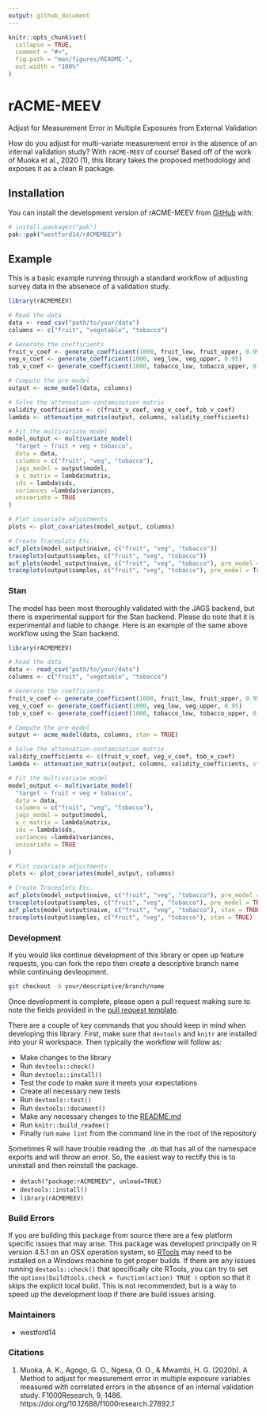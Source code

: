 ```yaml
---
output: github_document
---
```


<!-- README.md is generated from README.Rmd. Please edit that file -->

```r
knitr::opts_chunk$set(
  collapse = TRUE,
  comment = "#>",
  fig.path = "man/figures/README-",
  out.width = "100%"
)
```

# rACME-MEEV

Adjust for Measurement Error in Multiple Exposures from External Validation

<!-- badges: start -->
<!-- badges: end -->

How do you adjust for multi-variate measurement error in the absence of an internal
validation study? With `rACME-MEEV` of course! Based off of the work of Muoka et al., 2020 (1),
this library takes the proposed methodology and exposes it as a clean R package.

## Installation

You can install the development version of rACME-MEEV from [GitHub](https://github.com/) with:

``` r
# install.packages("pak")
pak::pak("westford14/rACMEMEEV")
```

## Example

This is a basic example running through a standard workflow of adjusting survey data
in the absenece of a validation study.

```r
library(rACMEMEEV)

# Read the data
data <- read_csv("path/to/your/data")
columns <- c("fruit", "vegetable", "tobacco")

# Generate the coefficients
fruit_v_coef <- generate_coefficient(1000, fruit_low, fruit_upper, 0.95)
veg_v_coef <- generate_coefficient(1000, veg_low, veg_upper, 0.95)
tob_v_coef <- generate_coefficient(1000, tobacco_low, tobacco_upper, 0.95)

# Compute the pre-model
output <- acme_model(data, columns)

# Solve the attenuation-contamination matrix
validity_coefficients <- c(fruit_v_coef, veg_v_coef, tob_v_coef)
lambda <- attenuation_matrix(output, columns, validity_coefficients)

# Fit the multivariate model
model_output <- multivariate_model(
  "target ~ fruit + veg + tobacco",
  data = data,
  columns = c("fruit", "veg", "tobacco"),
  jags_model = output$model,
  a_c_matrix = lambda$matrix,
  sds = lambda$sds,
  variances =lambda$variances,
  univariate = TRUE
)

# Plot covariate adjustments
plots <- plot_covariates(model_output, columns)

# Create Traceplots Etc.
acf_plots(model_output$naive, c("fruit", "veg", "tobacco"))
traceplots(output$samples, c("fruit", "veg", "tobacco"))
acf_plots(model_output$naive, c("fruit", "veg", "tobacco"), pre_model = True)
traceplots(output$samples, c("fruit", "veg", "tobacco"), pre_model = True)
```

### Stan

The model has been most thoroughly validated with the JAGS backend, but
there is experimental support for the Stan backend. Please do note that
it is experimental and liable to change. Here is an example of the same
above workflow using the Stan backend.

```R
library(rACMEMEEV)

# Read the data
data <- read_csv("path/to/your/data")
columns <- c("fruit", "vegetable", "tobacco")

# Generate the coefficients
fruit_v_coef <- generate_coefficient(1000, fruit_low, fruit_upper, 0.95)
veg_v_coef <- generate_coefficient(1000, veg_low, veg_upper, 0.95)
tob_v_coef <- generate_coefficient(1000, tobacco_low, tobacco_upper, 0.95)

# Compute the pre-model
output <- acme_model(data, columns, stan = TRUE)

# Solve the attenuation-contamination matrix
validity_coefficients <- c(fruit_v_coef, veg_v_coef, tob_v_coef)
lambda <- attenuation_matrix(output, columns, validity_coefficients, stan = TRUE)

# Fit the multivariate model
model_output <- multivariate_model(
  "target ~ fruit + veg + tobacco",
  data = data,
  columns = c("fruit", "veg", "tobacco"),
  jags_model = output$model,
  a_c_matrix = lambda$matrix,
  sds = lambda$sds,
  variances =lambda$variances,
  univariate = TRUE
)

# Plot covariate adjustments
plots <- plot_covariates(model_output, columns)

# Create Traceplots Etc.
acf_plots(model_output$naive, c("fruit", "veg", "tobacco"), pre_model = TRUE, stan = TRUE)
traceplots(output$samples, c("fruit", "veg", "tobacco"), pre_model = TRUE, stan = TRUE)
acf_plots(model_output$naive, c("fruit", "veg", "tobacco"), stan = TRUE)
traceplots(output$samples, c("fruit", "veg", "tobacco"), stan = TRUE)
```

### Development

If you would like continue development of this library or open up
feature requests, you can fork the repo then create a descriptive
branch name while continuing devleopment.

```bash
git checkout -b your/descriptive/branch/name
```

Once development is complete, please open a pull request making sure to
note the fields provided in the [pull request template](./github/pull_request_template.md).

There are a couple of key commands that you should keep in mind when
developing this library. First, make sure that `devtools` and `knitr`
are installed into your R workspace. Then typically the workflow will
follow as:

* Make changes to the library
* Run `devtools::check()`
* Run `devtools::install()`
* Test the code to make sure it meets your expectations
* Create all necessary new tests
* Run `devtools::test()`
* Run `devtools::document()`
* Make any necessary changes to the [README.md](./README.md)
* Run `knitr::build_readme()`
* Finally run `make lint` from the command line in the root of the repository

Sometimes R will have trouble reading the `.db` that has all of the namespace
exports and will throw an error. So, the easiest way to rectify this is to
uninstall and then reinstall the package.

* `detach("package:rACMEMEEV", unload=TRUE)`
* `devtools::install()`
* `library(rACMEMEEV)`

### Build Errors

If you are building this package from source there are a few platform specific
issues that may arise. This package was developed principally on R version 4.5.1
on an OSX operation system, so [RTools](https://cran.r-project.org/bin/windows/Rtools/)
may need to be installed on a Windows machine to get proper builds. If there are
any issues running `devtools::check()` that specifically cite RTools, you can try
to set the `options(buildtools.check = function(action) TRUE )` option so that it
skips the explicit local build. This is not recommended, but is a way to speed up
the development loop if there are build issues arising.

### Maintainers

* westford14

### Citations

1. Muoka, A. K., Agogo, G. O., Ngesa, O. O., & Mwambi, H. G. (2020b). A Method to adjust for measurement error in multiple exposure variables measured with correlated errors in the absence of an internal validation study. F1000Research, 9, 1486. https://doi.org/10.12688/f1000research.27892.1
